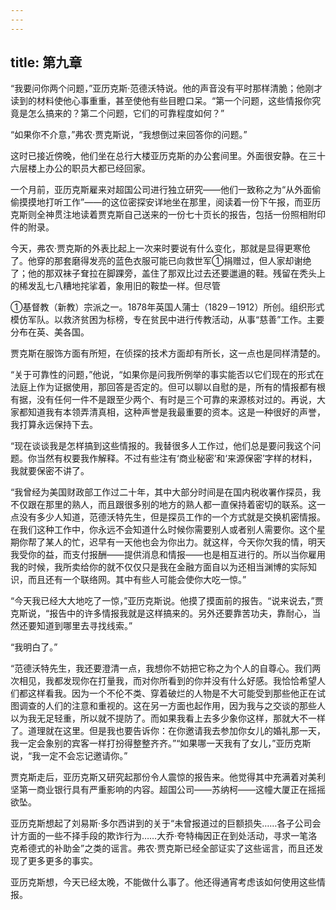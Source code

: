 ```yaml
---
---
---
```

title: 第九章
---



“我要问你两个问题，”亚历克斯·范德沃特说。他的声音没有平时那样清脆；他刚才读到的材料使他心事重重，甚至使他有些目瞪口呆。“第一个问题，这些情报你究竟是怎么搞来的？第二个问题，它们的可靠程度如何？”

“如果你不介意，”弗农·贾克斯说，“我想倒过来回答你的问题。”

这时已接近傍晚，他们坐在总行大楼亚历克斯的办公套间里。外面很安静。在三十六层楼上办公的职员大都已经回家。

一个月前，亚历克斯雇来对超国公司进行独立研究——他们一致称之为“从外面偷偷摸摸地打听工作”——的这位密探安详地坐在那里，阅读着一份下午报，而亚历克斯则全神贯注地读着贾克斯自己送来的一份七十页长的报告，包括一份照相附印件的附录。

今天，弗农·贾克斯的外表比起上一次来时要说有什么变化，那就是显得更寒伧了。他穿的那套磨得发亮的蓝色衣服可能已向救世军①捐赠过，但人家却谢绝了；他的那双袜子耷拉在脚踝旁，盖住了那双比过去还要邋遢的鞋。残留在秃头上的稀发乱七八糟地挓挲着，象用旧的鞍垫一样。但尽管

①基督教（新教）宗派之一。1878年英国人蒲士（1829－1912）所创。组织形式模仿军队。以救济贫困为标榜，专在贫民中进行传教活动，从事“慈善”工作。主要分布在英、美各国。

贾克斯在服饰方面有所短，在侦探的技术方面却有所长，这一点也是同样清楚的。

“关于可靠性的问题，”他说，“如果你是问我所例举的事实能否以它们现在的形式在法庭上作为证据使用，那回答是否定的。但可以聊以自慰的是，所有的情报都有根有据，没有任何一件不是跟至少两个、有时是三个可靠的来源核对过的。再说，大家都知道我有本领弄清真相，这种声誉是我最重要的资本。这是一种很好的声誉，我打算永远保持下去。

“现在谈谈我是怎样搞到这些情报的。我替很多人工作过，他们总是要问我这个问题。你当然有权要我作解释。不过有些注有‘商业秘密’和‘来源保密’字样的材料，我就要保密不讲了。

“我曾经为美国财政部工作过二十年，其中大部分时间是在国内税收署作探员，我不仅跟在那里的熟人，而且跟很多别的地方的熟人都一直保持着密切的联系。这一点没有多少人知道，范德沃特先生，但是探员工作的一个方式就是交换机密情报。在我们这种工作中，你永远不会知道什么时候你需要别人或者别人需要你。这个星期你帮了某人的忙，迟早有一天他也会为你出力。就这样，今天你欠我的情，明天我受你的益，而支付报酬——提供消息和情报——也是相互进行的。所以当你雇用我的时候，我所卖给你的就不仅仅只是我在金融方面自以为还相当渊博的实际知识，而且还有一个联络网。其中有些人可能会使你大吃一惊。”

“今天我已经大大地吃了一惊，”亚历克斯说。他摸了摸面前的报告。“说来说去，”贾克斯说，“报告中的许多情报我就是这样搞来的。另外还要靠苦功夫，靠耐心，当然还要知道到哪里去寻找线索。”

“我明白了。”

“范德沃特先生，我还要澄清一点，我想你不妨把它称之为个人的自尊心。我们两次相见，我都发现你在打量我，而对你所看到的你并没有什么好感。我恰恰希望人们都这样看我。因为一个不伦不类、穿着破烂的人物是不大可能受到那些他正在试图调查的人们的注意和重视的。这在另一方面也起作用，因为我与之交谈的那些人以为我无足轻重，所以就不提防了。而如果我看上去多少象你这样，那就大不一样了。道理就在这里。但是我也要告诉你：在你邀请我去参加你女儿的婚礼那一天，我一定会象别的宾客一样打扮得整整齐齐。”“如果哪一天我有了女儿，”亚历克斯说，“我一定不会忘记邀请你。”

贾克斯走后，亚历克斯又研究起那份令人震惊的报告来。他觉得其中充满着对美利坚第一商业银行具有严重影响的内容。超国公司——苏纳柯——这幢大厦正在摇摇欲坠。

亚历克斯想起了刘易斯·多尔西讲到的关于“未曾报道过的巨额损失……各子公司会计方面的一些不择手段的欺诈行为……大乔·夸特梅因正在到处活动，寻求一笔洛克希德式的补助金”之类的谣言。弗农·贾克斯已经全部证实了这些谣言，而且还发现了更多更多的事实。

亚历克斯想，今天已经太晚，不能做什么事了。他还得通宵考虑该如何使用这些情报。